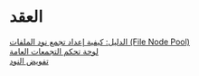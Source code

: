 # العقد

<div className="space-y-3">

  <div className="rounded-xl border border-white/10 bg-zinc-900/60 p-4 hover:bg-zinc-900/80 transition">
    <a href="/docs/nodes/guide-file-node-pool" className="font-semibold">
      الدليل: كيفية إعداد تجمع نود الملفات (File Node Pool)
    </a>
  </div>

  <div className="rounded-xl border border-white/10 bg-zinc-900/60 p-4 hover:bg-zinc-900/80 transition">
    <a href="/docs/nodes/public-pools-dashboard" className="font-semibold">
      لوحة تحكم التجمعات العامة
    </a>
  </div>

  <div className="rounded-xl border border-white/10 bg-zinc-900/60 p-4 hover:bg-zinc-900/80 transition">
    <a href="/docs/nodes/node-delegation" className="font-semibold">
      تفويض النود
    </a>
  </div>

</div>
